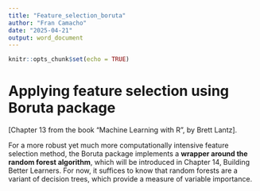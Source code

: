 ```yaml
---
title: "Feature_selection_boruta"
author: "Fran Camacho"
date: "2025-04-21"
output: word_document
---
```


```r
knitr::opts_chunk$set(echo = TRUE)
```

# Applying feature selection using Boruta package

[Chapter 13 from the book "Machine Learning with R", by Brett Lantz].

For a more robust yet much more computationally intensive feature selection method, the Boruta
package implements a **wrapper around the random forest algorithm**, which will be introduced in
Chapter 14, Building Better Learners. For now, it suffices to know that random forests are a variant of
decision trees, which provide a measure of variable importance.
